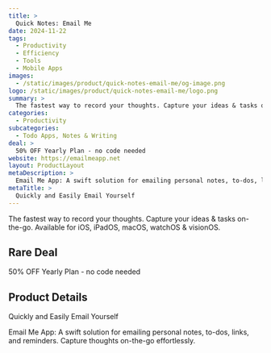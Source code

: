 ```yaml
---
title: >
  Quick Notes: Email Me
date: 2024-11-22
tags:
  - Productivity
  - Efficiency
  - Tools
  - Mobile Apps
images:
  - /static/images/product/quick-notes-email-me/og-image.png
logo: /static/images/product/quick-notes-email-me/logo.png
summary: >
  The fastest way to record your thoughts. Capture your ideas & tasks on-the-go. Available for iOS, iPadOS, macOS, watchOS & visionOS.
categories:
  - Productivity
subcategories:
  - Todo Apps, Notes & Writing
deal: >
  50% OFF Yearly Plan - no code needed
website: https://emailmeapp.net
layout: ProductLayout
metaDescription: >
  Email Me App: A swift solution for emailing personal notes, to-dos, links, and reminders. Capture thoughts on-the-go effortlessly.
metaTitle: >
  Quickly and Easily Email Yourself
---
```

The fastest way to record your thoughts. Capture your ideas & tasks on-the-go. Available for iOS, iPadOS, macOS, watchOS & visionOS.

## Rare Deal

50% OFF Yearly Plan - no code needed

## Product Details
Quickly and Easily Email Yourself

Email Me App: A swift solution for emailing personal notes, to-dos, links, and reminders. Capture thoughts on-the-go effortlessly.
